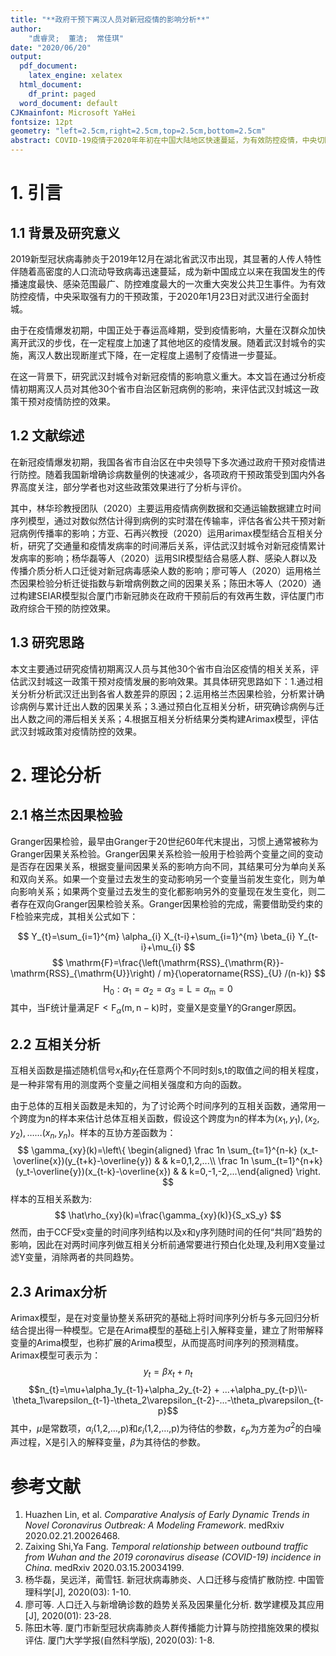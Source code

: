 ```yaml
---
title: "**政府干预下离汉人员对新冠疫情的影响分析**"
author: 
    "虞睿灵;  董洁;  常佳琪"  
date: "2020/06/20"
output:
  pdf_document:
    latex_engine: xelatex
  html_document:
    df_print: paged
  word_document: default
CJKmainfont: Microsoft YaHei
fontsize: 12pt
geometry: "left=2.5cm,right=2.5cm,top=2.5cm,bottom=2.5cm"
abstract: COVID-19疫情于2020年年初在中国大陆地区快速蔓延，为有效防控疫情，中央切断源头，对湖北武汉市进行全面封城。本文通过相关分析、互相关分析分析离汉人员的分布差异和离汉人员对其他省份疫情的影响，通过构建Arimax模型来评估武汉封城令这一政策对疫情防控的效果。结果表明，离汉人员在一定程度上对其他省份的疫情存在影响，武汉封城令这一政策干预确实有效的减少了疫情传播。
---
```


# 1. 引言

## 1.1 背景及研究意义

2019新型冠状病毒肺炎于2019年12月在湖北省武汉市出现，其显著的人传人特性伴随着高密度的人口流动导致病毒迅速蔓延，成为新中国成立以来在我国发生的传播速度最快、感染范围最广、防控难度最大的一次重大突发公共卫生事件。为有效防控疫情，中央采取强有力的干预政策，于2020年1月23日对武汉进行全面封城。  

由于在疫情爆发初期，中国正处于春运高峰期，受到疫情影响，大量在汉群众加快离开武汉的步伐，在一定程度上加速了其他地区的疫情发展。随着武汉封城令的实施，离汉人数出现断崖式下降，在一定程度上遏制了疫情进一步蔓延。  

在这一背景下，研究武汉封城令对新冠疫情的影响意义重大。本文旨在通过分析疫情初期离汉人员对其他30个省市自治区新冠病例的影响，来评估武汉封城这一政策干预对疫情防控的效果。  

## 1.2 文献综述

在新冠疫情爆发初期，我国各省市自治区在中央领导下多次通过政府干预对疫情进行防控。随着我国新增确诊病数量例的快速减少，各项政府干预政策受到国内外各界高度关注，部分学者也对这些政策效果进行了分析与评价。  

其中，林华珍教授团队（2020）主要运用疫情病例数据和交通运输数据建立时间序列模型，通过对数似然估计得到病例的实时潜在传输率，评估各省公共干预对新冠病例传播率的影响；方亚、石再兴教授（2020）运用arimax模型结合互相关分析，研究了交通量和疫情发病率的时间滞后关系，评估武汉封城令对新冠疫情累计发病率的影响；杨华磊等人（2020）运用SIR模型结合易感人群、感染人群以及传播介质分析人口迁徙对新冠病毒感染人数的影响；廖可等人（2020）运用格兰杰因果检验分析迁徙指数与新增病例数之间的因果关系；陈田木等人（2020）通过构建SEIAR模型拟合厦门市新冠肺炎在政府干预前后的有效再生数，评估厦门市政府综合干预的防控效果。  

## 1.3 研究思路

本文主要通过研究疫情初期离汉人员与其他30个省市自治区疫情的相关关系，评估武汉封城这一政策干预对疫情发展的影响效果。其具体研究思路如下：1.通过相关分析分析武汉迁出到各省人数差异的原因；2.运用格兰杰因果检验，分析累计确诊病例与累计迁出人数的因果关系；3.通过预白化互相关分析，研究确诊病例与迁出人数之间的滞后相关关系；4.根据互相关分析结果分类构建Arimax模型，评估武汉封城政策对疫情防控的效果。

# 2. 理论分析

## 2.1 格兰杰因果检验

Granger因果检验，最早由Granger于20世纪60年代末提出，习惯上通常被称为Granger因果关系检验。Granger因果关系检验一般用于检验两个变量之间的变动是否存在因果关系，根据变量间因果关系的影响方向不同，其结果可分为单向关系和双向关系。如果一个变量过去发生的变动影响另一个变量当前发生变化，则为单向影响关系；如果两个变量过去发生的变化都影响另外的变量现在发生变化，则二者存在双向Granger因果检验关系。Granger因果检验的完成，需要借助受约束的F检验来完成，其相关公式如下：

$$
Y_{t}=\sum_{i=1}^{m} \alpha_{i} X_{t-i}+\sum_{i=1}^{m} \beta_{i} Y_{t-i}+\mu_{i}
$$
$$
\mathrm{F}=\frac{\left(\mathrm{RSS}_{\mathrm{R}}-\mathrm{RSS}_{\mathrm{U}}\right) / m}{\operatorname{RSS}_{U} /(n-k)}
$$
$$
\mathrm{H}_{0}: \alpha_{1}=\alpha_{2}=\alpha_{3}=\mathrm{L}=\alpha_{\mathrm{m}}=0
$$
其中，当F统计量满足$\mathrm{F}<\mathrm{F}_{\alpha}(\mathrm{m}, \mathrm{n}-\mathrm{k})$时，变量X是变量Y的Granger原因。

## 2.2 互相关分析

互相关函数是描述随机信号$x_{t}$和$y_{t}$在任意两个不同时刻s,t的取值之间的相关程度，是一种非常有用的测度两个变量之间相关强度和方向的函数。  

由于总体的互相关函数是未知的，为了讨论两个时间序列的互相关函数，通常用一个跨度为n的样本来估计总体互相关函数，假设这个跨度为n的样本为$(x_1,y_1),(x_2,y_2),……(x_n,y_n)$。样本的互协方差函数为：
$$
\gamma_{xy}(k)=\left\{
\begin{aligned}
\frac 1n \sum_{t=1}^{n-k} (x_t-\overline{x})(y_{t+k}-\overline{y})       &      & k=0,1,2,...\\
\frac 1n \sum_{t=1}^{n+k} (y_t-\overline{y})(x_{t-k}-\overline{x})     &      & k=0,-1,-2,...\end{aligned}
\right.
$$
样本的互相关系数为:
$$
\hat\rho_{xy}(k)=\frac{\gamma_{xy}(k)}{S_xS_y}             
$$
然而，由于CCF受x变量的时间序列结构以及x和y序列随时间的任何“共同”趋势的影响，因此在对两时间序列做互相关分析前通常要进行预白化处理,及利用X变量过滤Y变量，消除两者的共同趋势。

## 2.3 Arimax分析

Arimax模型，是在对变量协整关系研究的基础上将时间序列分析与多元回归分析结合提出得一种模型。它是在Arima模型的基础上引入解释变量，建立了附带解释变量的Arima模型，也称扩展的Arima模型，从而提高时间序列的预测精度。Arimax模型可表示为：  
$$y_{t} = \beta x_{t}+n_{t} $$ 
$$n_{t}=\mu+\alpha_1y_{t-1}+\alpha_2y_{t-2} + ...+\alpha_py_{t-p}\\-\theta_1\varepsilon_{t-1}-\theta_2\varepsilon_{t-2}-...-\theta_p\varepsilon_{t-p}$$
其中，$\mu$是常数项，$\alpha_i$(1,2,...,p)和$\varepsilon_i$(1,2,...,p)为待估的参数，$\varepsilon_p$为方差为$\sigma^2$的白噪声过程，X是引入的解释变量，$\beta$为其待估的参数。

# **参考文献**
1. Huazhen Lin, et al. *Comparative Analysis of Early Dynamic Trends in Novel Coronavirus Outbreak: A Modeling Framework*. medRxiv 2020.02.21.20026468.  
2. Zaixing Shi,Ya Fang. *Temporal relationship between outbound traffic from Wuhan and the 2019 coronavirus disease (COVID-19) incidence in China*. medRxiv 2020.03.15.20034199.  
3. 杨华磊，吴远洋，蔺雪钰. 新冠状病毒肺炎、人口迁移与疫情扩散防控. 中国管理科学[J], 2020(03): 1-10.  
4. 廖可等. 人口迁入与新增确诊数的趋势关系及因果量化分析. 数学建模及其应用[J], 2020(01): 23-28.  
5. 陈田木等. 厦门市新型冠状病毒肺炎人群传播能力计算与防控措施效果的模拟评估. 厦门大学学报(自然科学版), 2020(03): 1-8.  